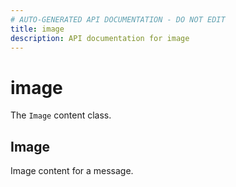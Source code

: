 ```yaml
---
# AUTO-GENERATED API DOCUMENTATION - DO NOT EDIT
title: image
description: API documentation for image
---
```


# image

The `Image` content class.

## <ApiType type="Class" path="content/image/index" symbolName="Image" /> Image

Image content for a message.

